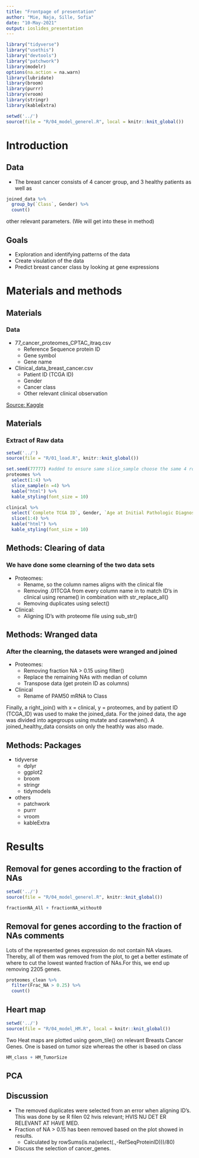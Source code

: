 ```yaml
---
title: "Frontpage of presentation"
author: "Mie, Naja, Sille, Sofia"
date: "10-May-2021"
output: ioslides_presentation
---
```


```r
library("tidyverse")
library("usethis")
library("devtools")
library("patchwork")
library(modelr)
options(na.action = na.warn)
library(lubridate)
library(broom)
library(purrr)
library(vroom)
library(stringr)
library(kableExtra)
```

```r
setwd('../')
source(file = "R/04_model_generel.R", local = knitr::knit_global())
```

# Introduction 
## Data
- The breast cancer consists of 4 cancer group, and 3 healthy patients as well as 
```r
joined_data %>%
  group_by(`Class`, Gender) %>%
  count()
```
other relevant parameters. (We will get into these in method)

## Goals
- Exploration and identifying patterns of the data
- Create visulation of the data 
- Predict breast cancer class by looking at gene expressions

# Materials and methods
## Materials
### Data
- 77_cancer_proteomes_CPTAC_itraq.csv
  - Reference Sequence protein ID
  - Gene symbol
  - Gene name

- Clinical_data_breast_cancer.csv
  - Patient ID (TCGA ID)
  - Gender
  - Cancer class
  - Other relevant clinical observation

[Source: Kaggle](https://www.kaggle.com/piotrgrabo/breastcancerproteomes#clinical_data_breast_cancer.csv)  
  
## Materials
### Extract of Raw data
```r
setwd('../')
source(file = "R/01_load.R", knitr::knit_global())
```

```r
set.seed(77777) #added to ensure same slice_sample choose the same 4 rows each time.
proteomes %>%
  select(1:4) %>%
  slice_sample(n =4) %>%
  kable("html") %>%
  kable_styling(font_size = 10)

clinical %>%
  select(`Complete TCGA ID`, Gender, `Age at Initial Pathologic Diagnosis`, Tumor, `PAM50 mRNA`) %>% #add flere columns if relevant
  slice(1:4) %>%
  kable("html") %>%
  kable_styling(font_size = 10)
```

## Methods: Clearing of data
### We have done some clearning of the two data sets 
- Proteomes: 
  - Rename, so the column names aligns with the clinical file
  - Removing .01TCGA from every column name in to match ID's in clinical using rename() in combination with str_replace_all()
  - Removing duplicates using select() 
  
- Clinical: 
  - Aligning ID's with proteome file using sub_str()


## Methods: Wranged data
### After the clearning, the datasets were wranged and joined
- Proteomes: 
  - Removing fraction NA > 0.15 using filter()
  - Replace the remaining NAs with median of column
  - Transpose data (get protein ID as columns)

- Clinical
  - Rename of PAM50 mRNA to Class

Finally, a right_join() with x = clinical, y = proteomes, and by patient ID (TCGA_ID) was used to make the joined_data. For the joined data, the age was divided into agegroups using mutate and casewhen(). A joined_healthy_data consists on only the heathly was also made.

## Methods: Packages
- tidyverse
  - dplyr
  - ggplot2
  - broom
  - stringr
  - tidymodels

- others
  - patchwork
  - purrr
  - vroom
  - kableExtra

# Results
## Removal for genes according to the fraction of NAs
```r
setwd('../')
source(file = "R/04_model_generel.R", knitr::knit_global())

fractionNA_All + fractionNA_without0
```

## Removal for genes according to the fraction of NAs comments
Lots of the represented genes expression do not contain NA vlaues. Thereby, all of them was removed from the plot, to get a better estimate of where to cut the lowest wanted fraction of NAs.For this, we end up removing 2205 genes.
```r
proteomes_clean %>%
  filter(Frac_NA > 0.25) %>%
  count()
```

## Heart map
```r
setwd('../')
source(file = "R/04_model_HM.R", local = knitr::knit_global())
```

Two Heat maps are plotted using geom_tile() on relevant Breasts Cancer Genes. One is based on tumor size whereas the other is based on class
```r
HM_class + HM_TumorSize
```


## PCA 


## Discussion
- The removed duplicates were selected from an error when aligning ID's. This was done by se R filen 02 hvis relevant; HVIS NU DET ER RELEVANT AT HAVE MED.
- Fraction of NA > 0.15 has been removed based on the plot showed in results. 
  - Calculated by rowSums(is.na(select(.,-RefSeqProteinID)))/80)
- Discuss the selection of cancer_genes.
